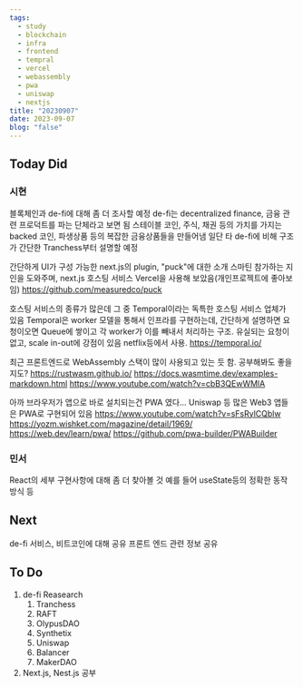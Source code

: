```yaml
---
tags:
  - study
  - blockchain
  - infra
  - frontend
  - tempral
  - vercel
  - webassembly
  - pwa
  - uniswap
  - nextjs
title: "20230907"
date: 2023-09-07
blog: "false"
---
```

## Today Did

### 시현
블록체인과 de-fi에 대해 좀 더 조사할 예정
de-fi는 decentralized finance, 금융 관련 프로덕트를 파는 단체라고 보면 됨
스테이블 코인, 주식, 채권 등의 가치를 가지는 backed 코인, 파생상품 등의 복잡한 금융상품들을 만들어냄
일단 타 de-fi에 비해 구조가 간단한 Tranchess부터 설명할 예정

간단하게 UI가 구성 가능한 next.js의 plugin, "puck"에 대한 소개
스마틴 참가하는 지인을 도와주며, next.js 호스팅 서비스 Vercel을 사용해 보았음(개인프로젝트에 좋아보임)
https://github.com/measuredco/puck

호스팅 서비스의 종류가 많은데 그 중 Temporal이라는 독특한 호스팅 서비스 업체가 있음
Temporal은 worker 모델을 통해서 인프라를 구현하는데, 간단하게 설명하면 요청이오면 Queue에 쌓이고 각 worker가 이를 빼내서 처리하는 구조. 유실되는 요청이 없고, scale in-out에 강점이 있음 netflix등에서 사용.
https://temporal.io/

최근 프론트엔드로 WebAssembly 스택이 많이 사용되고 있는 듯 함.
공부해봐도 좋을지도?
https://rustwasm.github.io/
https://docs.wasmtime.dev/examples-markdown.html
https://www.youtube.com/watch?v=cbB3QEwWMlA

아까 브라우저가 앱으로 바로 설치되는건 PWA 였다...
Uniswap 등 많은 Web3 앱들은 PWA로 구현되어 있음
https://www.youtube.com/watch?v=sFsRylCQblw
https://yozm.wishket.com/magazine/detail/1969/
https://web.dev/learn/pwa/
https://github.com/pwa-builder/PWABuilder

### 민서
React의 세부 구현사항에 대해 좀 더 찾아볼 것
예를 들어 useState등의 정확한 동작 방식 등

## Next
de-fi 서비스, 비트코인에 대해 공유
프론트 엔드 관련 정보 공유
## To Do
1. de-fi Reasearch
	1. Tranchess
	2. RAFT
	3. OlypusDAO
	4. Synthetix
	5. Uniswap
	6. Balancer
	7. MakerDAO
2. Next.js, Nest.js 공부